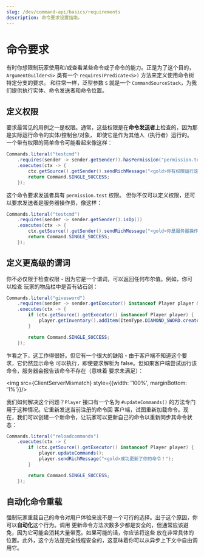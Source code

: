```yaml
---
slug: /dev/command-api/basics/requirements
description: 命令要求设置指南。
---
```



# 命令要求
有时你想限制玩家使用和/或查看某些命令或子命令的能力。正是为了这个目的，
`ArgumentBuilder<S>` 类有一个 `requires(Predicate<S>)` 方法来定义使用命令树特定分支的要求。
和往常一样，泛型参数 `S` 就是一个 `CommandSourceStack`，为我们提供执行实体、命令发送者和命令位置。

## 定义权限
要求最常见的用例之一是权限。通常，这些权限是在**命令发送者**上检查的，因为那是实际运行命令的实体/控制台/对象，
即使它是作为其他人（执行者）运行的。一个带有权限的简单命令可能看起来像这样：

```java
Commands.literal("testcmd")
    .requires(sender -> sender.getSender().hasPermission("permission.test"))
    .executes(ctx -> {
        ctx.getSource().getSender().sendRichMessage("<gold>你有权限运行这个命令！");
        return Command.SINGLE_SUCCESS;
    });
```

这个命令要求发送者具有 `permission.test` 权限。
但你不仅可以定义权限，还可以要求发送者是服务器操作员，像这样：

```java
Commands.literal("testcmd")
    .requires(sender -> sender.getSender().isOp())
    .executes(ctx -> {
        ctx.getSource().getSender().sendRichMessage("<gold>你是服务器操作员！");
        return Command.SINGLE_SUCCESS;
    });
```

## 定义更高级的谓词
你不必仅限于检查权限 - 因为它是一个谓词，可以返回任何布尔值。例如，你可以检查
玩家的物品栏中是否有钻石剑：

```java
Commands.literal("givesword")
    .requires(sender -> sender.getExecutor() instanceof Player player && !player.getInventory().contains(Material.DIAMOND_SWORD))
    .executes(ctx -> {
        if (ctx.getSource().getExecutor() instanceof Player player) {
            player.getInventory().addItem(ItemType.DIAMOND_SWORD.createItemStack());
        }

        return Command.SINGLE_SUCCESS;
    });
```

乍看之下，这工作得很好。但它有一个很大的缺陷 - 由于客户端不知道这个要求，它仍然显示命令
可以执行，即使要求解析为 false。但如果客户端尝试运行该命令，服务器会报告该命令不存在（意味着
要求未满足）：

<img src={ClientServerMismatch} style={{width: '100%', marginBottom: '1%'}}/>

我们如何解决这个问题？`Player` 接口有一个名为 <Javadoc name='org.bukkit.entity.Player#updateCommands()'>`#updateCommands()`</Javadoc> 的方法专门用于这种情况。它重新发送当前注册的命令回
客户端，试图重新加载命令。现在，我们可以创建一个新命令，让玩家可以更新自己的命令以重新同步其命令状态：

```java
Commands.literal("reloadcommands")
    .executes(ctx -> {
        if (ctx.getSource().getExecutor() instanceof Player player) {
            player.updateCommands();
            player.sendRichMessage("<gold>成功更新了你的命令！");
        }

        return Command.SINGLE_SUCCESS;
    });
```

## 自动化命令重载
强制玩家重载自己的命令对用户体验来说不是一个可行的选择。出于这个原因，你可以**自动化**这个行为。调用
更新命令方法次数多少都是安全的，但通常应该避免，因为它可能会消耗大量带宽。如果可能的话，你应该将这些
放在非常具体的位置。此外，这个方法是完全线程安全的，这意味着你可以从异步上下文中自由调用它。
